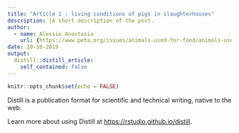 ```yaml
---
title: "Article 1 : living conditions of pigs in slaughterhouses"
description: |A short description of the post.
author:
  - name: Alessio Anastasia
    url: {https://www.peta.org/issues/animals-used-for-food/animals-used-food-factsheets/pigs-intelligent-animals-suffering-factory-farms-slaughterhouses/}
date: 20-10-2019
output:
  distill::distill_article:
    self_contained: false
---
```


```r
knitr::opts_chunk$set(echo = FALSE)
```

Distill is a publication format for scientific and technical writing, native to the web.

Learn more about using Distill at <https://rstudio.github.io/distill>.

